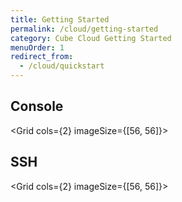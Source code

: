 ```yaml
---
title: Getting Started
permalink: /cloud/getting-started
category: Cube Cloud Getting Started
menuOrder: 1
redirect_from:
  - /cloud/quickstart
---
```


## Console

<Grid cols={2} imageSize={[56, 56]}>
  <GridItem
    url="getting-started/create"
    imageUrl="https://raw.githubusercontent.com/cube-js/cube.js/master/docs/content/Cube-Cloud/Getting-Started/create-new.svg"
    title="Create new"
  />
  <GridItem
    url="getting-started/cli"
    imageUrl="https://raw.githubusercontent.com/cube-js/cube.js/master/docs/content/Cube-Cloud/Getting-Started/upload-with-cli.svg"
    title="Upload with CLI"
  />
</Grid>

## SSH

<Grid cols={2} imageSize={[56, 56]}>
  <GridItem
    url="getting-started/ssh/gitlab"
    imageUrl="https://raw.githubusercontent.com/cube-js/cube.js/master/docs/content/Cube-Cloud/Getting-Started/gitlab.svg"
    title="Import GitLab repository over SSH"
  />
  <GridItem
    url="getting-started/ssh/bitbucket"
    imageUrl="https://raw.githubusercontent.com/cube-js/cube.js/master/docs/content/Cube-Cloud/Getting-Started/bitbucket.svg"
    title="Import Bitbucket repository over SSH"
  />
  <GridItem
    url="getting-started/ssh/git"
    imageUrl="https://raw.githubusercontent.com/cube-js/cube.js/master/docs/content/Cube-Cloud/Getting-Started/git.svg"
    title="Import Git repository over SSH"
  />
</Grid>
